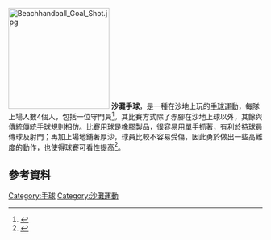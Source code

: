 [[File:Beachhandball_Goal_Shot.jpg|200px]]
'''沙灘手球'''，是一種在沙地上玩的[[手球|手球]]運動，每隊上場人數4個人，包括一位守門員<ref>{{Cite web |url=http://kaohsiungwalking.kcg.gov.tw/chinese/epaper/files/950112/03.htm |title=《沙灘手球》，世運風雲榜 |accessdate=2008-09-13 |archive-date=2008-04-11 |archive-url=https://web.archive.org/web/20080411025034/http://kaohsiungwalking.kcg.gov.tw/chinese/epaper/files/950112/03.htm |dead-url=yes }}</ref>。其比賽方式除了赤腳在沙地上球以外，其餘與傳統傳統手球規則相仿。比賽用球是橡膠製品，很容易用單手抓著，有利於持球員傳球及射門；再加上場地鋪著厚沙，球員比較不容易受傷，因此勇於做出一些高難度的動作，也使得球賽可看性提高<ref>{{Cite web |url=http://www.worldgames2009.tw/wg2009/cht/sport2_beach.php |title=《運動項目：沙灘手球》，高雄世界運動會 |accessdate=2008-09-13 |archive-date=2008-10-03 |archive-url=https://web.archive.org/web/20081003234604/http://www.worldgames2009.tw/wg2009/cht/sport2_beach.php |dead-url=no }}</ref>。

== 參考資料 ==
<div class="references-small">
<references />
</div><references />

[[Category:手球|Category:手球]]
[[Category:沙灘運動|Category:沙灘運動]]
